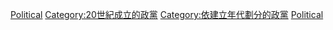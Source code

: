 {{See Also|Category:1930年代建立的政黨|Category:1950年代建立的政黨}}

[[Category:1940年代建立的組織|Political]]
[[Category:20世紀成立的政黨|Category:20世紀成立的政黨]]
[[Category:依建立年代劃分的政黨|Category:依建立年代劃分的政黨]]
[[Category:1940年代政治|Political]]